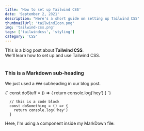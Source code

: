 ```yaml
---
title: 'How to set up Tailwind CSS'
date: 'September 2, 2021'
description: "Here's a short guide on setting up Tailwind CSS"
thumbnailUrl: 'tailwindIcon.png'
img: 'tailwind-css.png'
tags: ['tailwindcss', 'styling']
category: 'CSS'
---
```


<div>
  This is a blog post about <strong>Tailwind CSS</strong>. <br />
  We'll learn how to set up and use Tailwind CSS.
</div>

<br />

### This is a Markdown sub-heading

We just used a `###` subheading in our blog post.

<SyntaxHighlighterCustom language="javascript">
  {`
    const doStuff = () => {
      return console.log('hey')
    }
  `}
</SyntaxHighlighterCustom>

```
  // this is a code block
  const doSomething = () => {
    return console.log('hey')
  }
```

<div>Here, I'm using a component inside my MarkDown file: </div>
